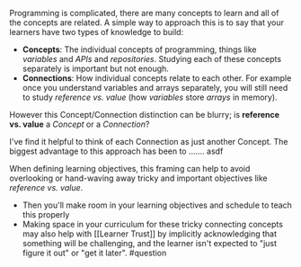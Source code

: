 Programming is complicated, there are many concepts to learn and all of the concepts are related. A simple way to approach this is to say that your learners have two types of knowledge to build:

- **Concepts**: The individual concepts of programming, things like _*variables*_ and _*APIs*_ and _*repositories*_. Studying each of these concepts separately is important but not enough.
- **Connections**: How individual concepts relate to each other. For example once you understand variables and arrays separately, you will still need to study _*reference vs. value*_ (how _*variables*_ store _*arrays*_ in memory).

However this Concept/Connection distinction can be blurry; is **reference vs. value** a _Concept_ or a _Connection_?

I've find it helpful to think of each Connection as just another Concept. The biggest advantage to this approach has been to ....... asdf

When defining learning objectives, this framing can help to avoid overlooking or hand-waving away tricky and important objectives like _reference vs. value_.

- Then you'll make room in your learning objectives and schedule to teach this properly
- Making space in your curriculum for these tricky connecting concepts may also help with [[Learner Trust]] by implicitly acknowledging that something will be challenging, and the learner isn't expected to "just figure it out" or "get it later". #question
